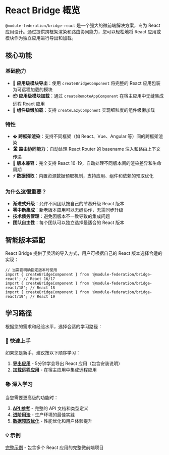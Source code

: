 # React Bridge 概览

`@module-federation/bridge-react` 是一个强大的微前端解决方案，专为 React 应用设计。通过提供跨框架渲染和路由协同能力，您可以轻松地将 React 应用或模块作为独立应用进行导出和加载。

## 核心功能

### 基础能力
- **🚀 应用级模块导出**：使用 `createBridgeComponent` 将完整的 React 应用包装为可远程加载的模块
- **📦 应用级模块加载**：通过 `createRemoteAppComponent` 在宿主应用中无缝集成远程 React 应用
- **🎯 组件级懒加载**：支持 `createLazyComponent` 实现细粒度的组件级懒加载

### 特性
- **� 跨框架渲染**：支持不同框架（如 React、Vue、Angular 等）间的跨框架渲染
- **🛣️ 路由协同能力**：自动处理 React Router 的 basename 注入和路由上下文传递
- **🔗 版本兼容**：完全支持 React 16-19，自动处理不同版本间的渲染差异和生命周期
- **⚡ 数据预取**：内置资源数据预取机制，支持应用、组件和依赖的预取优化

### 为什么这很重要？

- **渐进式升级**：允许不同团队按自己的节奏升级 React 版本
- **零中断集成**：新老版本应用可以无缝协作，无需同步升级
- **技术债务管理**：避免因版本不一致导致的集成问题
- **团队自主性**：每个团队可以独立选择最适合的 React 版本

## 智能版本适配

React Bridge 提供了灵活的导入方式，用户可根据自己的 React 版本选择合适的实现：

```tsx
// 当需要明确指定版本时使用
import { createBridgeComponent } from '@module-federation/bridge-react'; // React 16/17
import { createBridgeComponent } from '@module-federation/bridge-react/18'; // React 18
import { createBridgeComponent } from '@module-federation/bridge-react/19'; // React 19
```

## 学习路径

根据您的需求和经验水平，选择合适的学习路径：

### 🚀 快速上手
如果您是新手，建议按以下顺序学习：
1. **[导出应用](./export-app)** - 5分钟学会导出 React 应用（包含安装说明）
2. **[加载远程应用](./load-app)** - 在宿主应用中集成远程应用

### 📚 深入学习
当您需要更高级的功能时：

3. **[API 参考](./api-reference)** - 完整的 API 文档和类型定义
4. **[进阶用法](./advanced-usage)** - 生产环境的最佳实践
5. **[数据预取优化](./data-prefetch)** - 性能优化和用户体验提升

### 💡 示例
[完整示例](https://github.com/module-federation/core/tree/main/apps/router-demo) - 包含多个 React 应用的完整微前端项目
